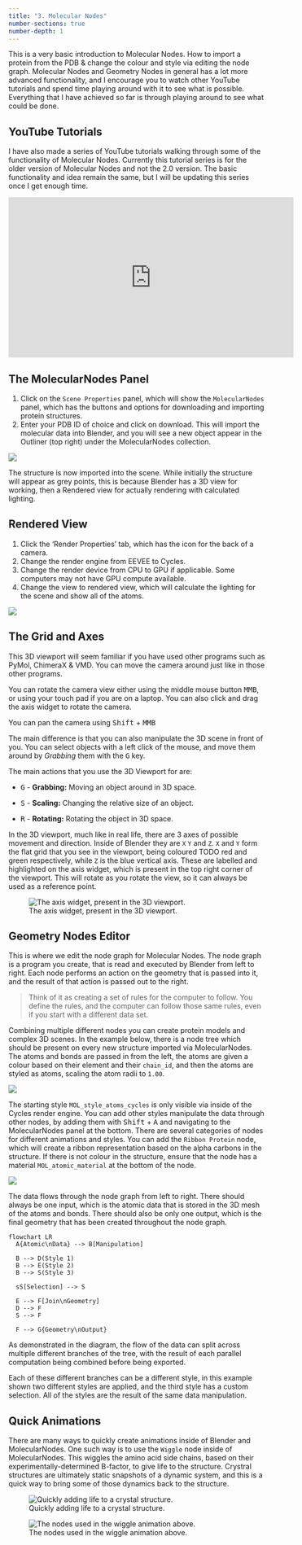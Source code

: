 ```yaml
---
title: "3. Molecular Nodes"
number-sections: true
number-depth: 1
---
```


This is a very basic introduction to Molecular Nodes. How to import a protein from the PDB & change the colour and style via editing the node graph. Molecular Nodes and Geometry Nodes in general has a lot more advanced functionality, and I encourage you to watch other YouTube tutorials and spend time playing around with it to see what is possible. Everything that I have achieved so far is through playing around to see what could be done.

::: callout-ip
## YouTube Tutorials

I have also made a series of YouTube tutorials walking through some of the functionality of Molecular Nodes. Currently this tutorial series is for the older version of Molecular Nodes and not the 2.0 version. The basic functionality and idea remain the same, but I will be updating this series once I get enough time.

<iframe width="560" height="315" src="https://www.youtube.com/embed/CvmFaRVmZRU" title="YouTube video player" frameborder="0" allow="accelerometer; autoplay; clipboard-write; encrypted-media; gyroscope; picture-in-picture" allowfullscreen>

</iframe>
:::

## The MolecularNodes Panel

1.  Click on the `Scene Properties` panel, which will show the `MolecularNodes` panel, which has the buttons and options for downloading and importing protein structures.
2.  Enter your PDB ID of choice and click on download. This will import the molecular data into Blender, and you will see a new object appear in the Outliner (top right) under the MolecularNodes collection.

![](images/mn-panel-download-pdb.png)

The structure is now imported into the scene. While initially the structure will appear as grey points, this is because Blender has a 3D view for working, then a Rendered view for actually rendering with calculated lighting.

## Rendered View

1.  Click the 'Render Properties' tab, which has the icon for the back of a camera.
2.  Change the render engine from EEVEE to Cycles.
3.  Change the render device from CPU to GPU if applicable. Some computers may not have GPU compute available.
4.  Change the view to rendered view, which will calculate the lighting for the scene and show all of the atoms.

![](images/mn-render-cycles.png)

## The Grid and Axes

This 3D viewport will seem familiar if you have used other programs such as PyMol, ChimeraX & VMD. You can move the camera around just like in those other programs.

You can rotate the camera view either using the middle mouse button <kbd>MMB</kbd>, or using your touch pad if you are on a laptop. You can also click and drag the axis widget to rotate the camera.

You can pan the camera using <kbd>Shift</kbd> + <kbd>MMB</kbd>

The main difference is that you can also manipulate the 3D scene in front of you. You can select objects with a left click of the mouse, and move them around by *Grabbing* them with the <kbd>G</kbd> key.

The main actions that you use the 3D Viewport for are:\

-   <kbd>G</kbd> - **Grabbing:** Moving an object around in 3D space.

-   <kbd>S</kbd> - **Scaling:** Changing the relative size of an object.

-   <kbd>R</kbd> - **Rotating:** Rotating the object in 3D space.

In the 3D viewport, much like in real life, there are 3 axes of possible movement and direction. Inside of Blender they are `X` `Y` and `Z`. `X` and `Y` form the flat grid that you see in the viewport, being coloured TODO red and green respectively, while `Z` is the blue vertical axis. These are labelled and highlighted on the axis widget, which is present in the top right corner of the viewport. This will rotate as you rotate the view, so it can always be used as a reference point.

![The axis widget, present in the 3D viewport.](images/paste-E98C8D82.png){fig-align="center"}

## Geometry Nodes Editor

This is where we edit the node graph for Molecular Nodes. The node graph is a program you create, that is read and executed by Blender from left to right. Each node performs an action on the geometry that is passed into it, and the result of that action is passed out to the right.

> Think of it as creating a set of rules for the computer to follow. You define the rules, and the computer can follow those same rules, even if you start with a different data set.

Combining multiple different nodes you can create protein models and complex 3D scenes. In the example below, there is a node tree which should be present on every new structure imported via MolecularNodes. The atoms and bonds are passed in from the left, the atoms are given a colour based on their element and their `chain_id`, and then the atoms are styled as atoms, scaling the atom radii to `1.00`.

![](images/mn-gn-workspace.png)

The starting style `MOL_style_atoms_cycles` is only visible via inside of the Cycles render engine. You can add other styles manipulate the data through other nodes, by adding them with <kbd>Shift</kbd> + <kbd>A</kbd> and navigating to the MolecularNodes panel at the bottom. There are several categories of nodes for different animations and styles. You can add the `Ribbon Protein` node, which will create a ribbon representation based on the alpha carbons in the structure. If there is not colour in the structure, ensure that the node has a material `MOL_atomic_material` at the bottom of the node.

![](images/mn-gn-style-ribbon.png)

The data flows through the node graph from left to right. There should always be one input, which is the atomic data that is stored in the 3D mesh of the atoms and bonds. There should also be only one output, which is the final geometry that has been created throughout the node graph.

```mermaid
flowchart LR
  A{Atomic\nData} --> B[Manipulation]

  B --> D(Style 1)
  B --> E(Style 2)
  B --> S(Style 3)

  sS[Selection] --> S

  E --> F[Join\nGeometry]
  D --> F
  S --> F

  F --> G{Geometry\nOutput}
```

As demonstrated in the diagram, the flow of the data can split across multiple different branches of the tree, with the result of each parallel computation being combined before being exported.

Each of these different branches can be a different style, in this example shown two different styles are applied, and the third style has a custom selection. All of the styles are the result of the same data manipulation.

## Quick Animations

There are many ways to quickly create animations inside of Blender and MolecularNodes. One such way is to use the `Wiggle` node inside of MolecularNodes. This wiggles the amino acid side chains, based on their experimentally-determined B-factor, to give life to the structure. Crystral structures are ultimately static snapshots of a dynamic system, and this is a quick way to bring some of those dynamics back to the structure.

![Quickly adding life to a crystal structure.](images/mn-wiggle-example.gif){fig-alt="A gif showing amino acids wiggling and moving about as part of a protein cystral structure. Their movement is scaled based on their experimentally determined B-factor."}

![The nodes used in the wiggle animation above.](images/mn-wiggle-nodes.png){fig-alt="A screenshot of some geometry nodes inside of Blender. The major nodes pictured are 'MOL_style_colour', 'MOL_animate_res_wiggle' and 'MOL_style_ball_and_stick' which result in an animation of amino acids wiggling about inside of a protein structure."}